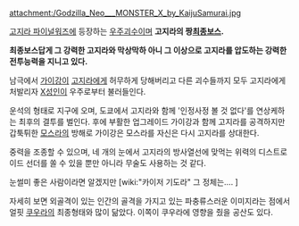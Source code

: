attachment:/Godzilla_Neo___MONSTER_X_by_KaijuSamurai.jpg

[[고지라 파이널워즈]]에 등장하는 [[우주괴수]]이며 '''고지라의 짱[[최종보스]].'''

'''최종보스답게 그 강력한 고지라와 막상막하 아니 그 이상으로 고지라를 압도하는 강력한 전투능력을 지니고 있다.'''

남극에서 [[가이강]]이 [[고지라]]에게 허무하게 당해버리고 다른 괴수들까지 모두 고지라에게 처발리자 [[X성인]]이 우주로부터 불러들인다.

운석의 형태로 지구에 오며, 도쿄에서 고지라와 함께 '인정사정 볼 것 없다'를 연상케하는 최후의 결투를 벌인다. 후에 부활한 업그레이드 가이강과 함께 고지라를 공격하지만 갑툭튀한 [[모스라]]의 방해로 가이강은 모스라를 자신은 다시 고지라를 상대한다. 

중력을 조종할 수 있으며, 네 개의 눈에서 고지라의 방사열선에 맞먹는 위력의 디스트로이드 선더를 쏠 수 있을 뿐만 아니라 무술도 사용하는 것 같다.

눈썰미 좋은 사람이라면 알겠지만 [wiki:"카이저 기도라" 그 정체는.... ]

자세히 보면 외골격이 있는 인간의 골격을 가지고 있는 파충류스러운 이미지라는 점에서 얼핏 [[쿠우라]]의 최종형태와 많이 닮았다. 이쪽이 쿠우라에 영향을 줬을 공산도 있다.

